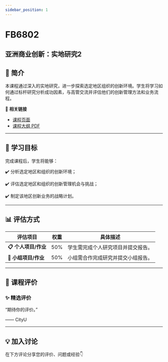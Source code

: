 ```yaml
---
sidebar_position: 1
---
```


# FB6802
## 亚洲商业创新：实地研究2

## **📘 简介**
本课程通过深入的实地研究，进一步探索选定地区组织的创新环境。学生将学习如何通过标杆研究分析成功因素，与高管交流并评估他们的创新管理方法和业务流程。

🔗 **相关链接**
- [课程页面](https://www.cityu.edu.hk/catalogue/pg/202425/course/FB6802.htm)
- [课程大纲 PDF](https://www.cityu.edu.hk/catalogue/pg/202425/course/FB6802.pdf)

---

## **🎯 学习目标**

完成课程后，学生将能够：


✔️ 分析选定地区和组织的创新环境；

✔️ 评估选定地区和组织的创新管理机会与挑战；

✔️ 制定该地区创新业务的战略计划。

---

## **📊 评估方式**

| **评估项目**             | **权重** | **具体描述**                                                                                     |
|-------------------------|---------|-----------------------------------------------------------------------------------------------|
| **📋 个人项目/作业**      | 50%     | 学生需完成个人研究项目并提交报告。                                                              |
| **📝 小组项目/作业**      | 50%     | 小组需合作完成研究并提交小组报告。                                                              |

---

## **💬 课程评价**

### ✨ **精选评价**
<div className={commentStyles.commentBox}>
    <p className={commentStyles.commentText}>
        “期待你的评价。”
    </p>
    <p className={commentStyles.commentAuthor}>—— CityU</p>
</div>

---

## **💡 加入讨论**

在下方评论分享您的评价、问题或经验👇
<Utterances />